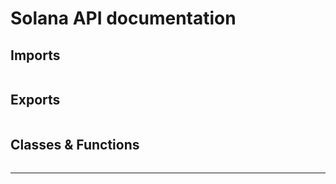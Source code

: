 
# Solana API documentation

## Imports

```

```

## Exports

```

```

## Classes & Functions

```

```

---

<Authors path="apps/docs/pages/api-docs/solana.mdx" />
